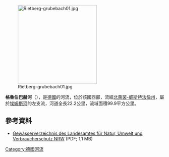 {{Multiple issues|
{{No footnotes|time=2020-07-22T13:07:02+00:00}}
{{Refimprove|time=2020-07-22T13:07:02+00:00}}
}}
{{Coord|51|49|15.82|N|8|21|43.14|E|display=title}}
[[Image:Rietberg-grubebach01.jpg|250px]]

'''格魯伯巴赫河'''（{{lang-de|Grubebach}}），是[[德國|德國]]的河流，位於該國西部，流經[[北萊茵-威斯特法倫州|北萊茵-威斯特法倫州]]，屬於[[埃姆斯河|埃姆斯河]]的左支流，河道全長22.2公里，流域面積99.9平方公里。

==參考資料==
* [http://www.lanuv.nrw.de/fileadmin/lanuv/wasser/pdf/Gewaesserverzeichnis%20GSK3C.xls  Gewässerverzeichnis des Landesamtes für Natur, Umwelt und Verbraucherschutz NRW] {{Wayback|url=http://www.lanuv.nrw.de/fileadmin/lanuv/wasser/pdf/Gewaesserverzeichnis%20GSK3C.xls |date=20190808033656 }} (PDF; 1,1 MB)

{{Germany-geo-stub}}
[[Category:德國河流|Category:德國河流]]